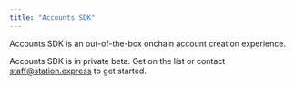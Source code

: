```yaml
---
title: "Accounts SDK"
---
```



Accounts SDK is an out-of-the-box onchain account creation experience.

Accounts SDK is in private beta. Get on the list or contact staff@station.express to get started.